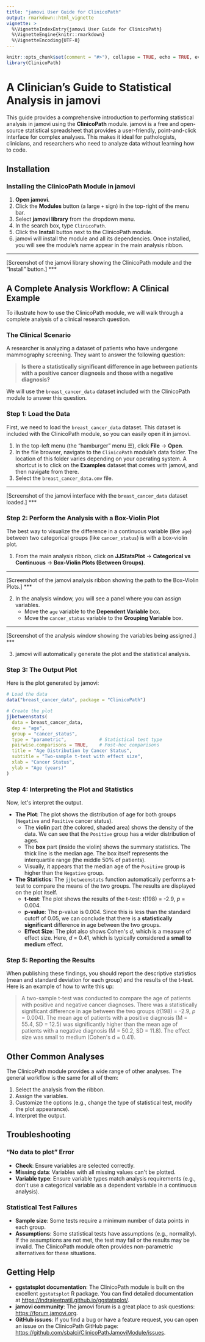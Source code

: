 ```yaml
---
title: "jamovi User Guide for ClinicoPath"
output: rmarkdown::html_vignette
vignette: >
  %\VignetteIndexEntry{jamovi User Guide for ClinicoPath}
  %\VignetteEngine{knitr::rmarkdown}
  %\VignetteEncoding{UTF-8}
---
```


```r
knitr::opts_chunk$set(comment = "#>"), collapse = TRUE, echo = TRUE, eval = TRUE, warning = FALSE, message = FALSE)
library(ClinicoPath)
```

# A Clinician's Guide to Statistical Analysis in jamovi

This guide provides a comprehensive introduction to performing statistical analysis in jamovi using the **ClinicoPath** module. jamovi is a free and open-source statistical spreadsheet that provides a user-friendly, point-and-click interface for complex analyses. This makes it ideal for pathologists, clinicians, and researchers who need to analyze data without learning how to code.

## Installation

### Installing the ClinicoPath Module in jamovi

1.  **Open jamovi**.
2.  Click the **Modules** button (a large `+` sign) in the top-right of the menu bar.
3.  Select **jamovi library** from the dropdown menu.
4.  In the search box, type `ClinicoPath`.
5.  Click the **Install** button next to the ClinicoPath module.
6.  jamovi will install the module and all its dependencies. Once installed, you will see the module's name appear in the main analysis ribbon.

***
[Screenshot of the jamovi library showing the ClinicoPath module and the "Install" button.]
***

## A Complete Analysis Workflow: A Clinical Example

To illustrate how to use the ClinicoPath module, we will walk through a complete analysis of a clinical research question.

### The Clinical Scenario

A researcher is analyzing a dataset of patients who have undergone mammography screening. They want to answer the following question:

> **Is there a statistically significant difference in age between patients with a positive cancer diagnosis and those with a negative diagnosis?**

We will use the `breast_cancer_data` dataset included with the ClinicoPath module to answer this question.

### Step 1: Load the Data

First, we need to load the `breast_cancer_data` dataset. This dataset is included with the ClinicoPath module, so you can easily open it in jamovi.

1.  In the top-left menu (the "hamburger" menu ☰), click **File** -> **Open**.
2.  In the file browser, navigate to the `ClinicoPath` module's data folder. The location of this folder varies depending on your operating system. A shortcut is to click on the **Examples** dataset that comes with jamovi, and then navigate from there.
3.  Select the `breast_cancer_data.omv` file.

***
[Screenshot of the jamovi interface with the `breast_cancer_data` dataset loaded.]
***

### Step 2: Perform the Analysis with a Box-Violin Plot

The best way to visualize the difference in a continuous variable (like `age`) between two categorical groups (like `cancer_status`) is with a box-violin plot.

1.  From the main analysis ribbon, click on **JJStatsPlot** -> **Categorical vs Continuous** -> **Box-Violin Plots (Between Groups)**.

***
[Screenshot of the jamovi analysis ribbon showing the path to the Box-Violin Plots.]
***

2.  In the analysis window, you will see a panel where you can assign variables.
    *   Move the `age` variable to the **Dependent Variable** box.
    *   Move the `cancer_status` variable to the **Grouping Variable** box.

***
[Screenshot of the analysis window showing the variables being assigned.]
***

3.  jamovi will automatically generate the plot and the statistical analysis.

### Step 3: The Output Plot

Here is the plot generated by jamovi:

````r
# Load the data
data("breast_cancer_data", package = "ClinicoPath")

# Create the plot
jjbetweenstats(
  data = breast_cancer_data,
  dep = "age",
  group = "cancer_status",
  type = "parametric",            # Statistical test type
  pairwise.comparisons = TRUE,    # Post-hoc comparisons
  title = "Age Distribution by Cancer Status",
  subtitle = "Two-sample t-test with effect size",
  xlab = "Cancer Status",
  ylab = "Age (years)"
)
````

### Step 4: Interpreting the Plot and Statistics

Now, let\'s interpret the output.

*   **The Plot**: The plot shows the distribution of age for both groups (`Negative` and `Positive` cancer status).
    *   The **violin** part (the colored, shaded area) shows the density of the data. We can see that the `Positive` group has a wider distribution of ages.
    *   The **box** part (inside the violin) shows the summary statistics. The thick line is the median age. The box itself represents the interquartile range (the middle 50% of patients).
    *   Visually, it appears that the median age of the `Positive` group is higher than the `Negative` group.

*   **The Statistics**: The `jjbetweenstats` function automatically performs a t-test to compare the means of the two groups. The results are displayed on the plot itself.
    *   **t-test**: The plot shows the results of the t-test: *t*(198) = -2.9, *p* = 0.004.
    *   **p-value**: The p-value is 0.004. Since this is less than the standard cutoff of 0.05, we can conclude that there is a **statistically significant** difference in age between the two groups.
    *   **Effect Size**: The plot also shows Cohen\'s *d*, which is a measure of effect size. Here, *d* = 0.41, which is typically considered a **small to medium** effect.

### Step 5: Reporting the Results

When publishing these findings, you should report the descriptive statistics (mean and standard deviation for each group) and the results of the t-test. Here is an example of how to write this up:

> A two-sample t-test was conducted to compare the age of patients with positive and negative cancer diagnoses. There was a statistically significant difference in age between the two groups (*t*(198) = -2.9, *p* = 0.004). The mean age of patients with a positive diagnosis (M = 55.4, SD = 12.5) was significantly higher than the mean age of patients with a negative diagnosis (M = 50.2, SD = 11.8). The effect size was small to medium (Cohen\'s d = 0.41).

## Other Common Analyses

The ClinicoPath module provides a wide range of other analyses. The general workflow is the same for all of them:

1.  Select the analysis from the ribbon.
2.  Assign the variables.
3.  Customize the options (e.g., change the type of statistical test, modify the plot appearance).
4.  Interpret the output.

## Troubleshooting

### "No data to plot" Error
*   **Check**: Ensure variables are selected correctly.
*   **Missing data**: Variables with all missing values can\'t be plotted.
*   **Variable type**: Ensure variable types match analysis requirements (e.g., don\'t use a categorical variable as a dependent variable in a continuous analysis).

### Statistical Test Failures
*   **Sample size**: Some tests require a minimum number of data points in each group.
*   **Assumptions**: Some statistical tests have assumptions (e.g., normality). If the assumptions are not met, the test may fail or the results may be invalid. The ClinicoPath module often provides non-parametric alternatives for these situations.

## Getting Help

*   **ggstatsplot documentation**: The ClinicoPath module is built on the excellent `ggstatsplot` R package. You can find detailed documentation at [https://indrajeetpatil.github.io/ggstatsplot/](https://indrajeetpatil.github.io/ggstatsplot/).
*   **jamovi community**: The jamovi forum is a great place to ask questions: [https://forum.jamovi.org](https://forum.jamovi.org).
*   **GitHub issues**: If you find a bug or have a feature request, you can open an issue on the ClinicoPath GitHub page: [https://github.com/sbalci/ClinicoPathJamoviModule/issues](https://github.com/sbalci/ClinicoPathJamoviModule/issues).
